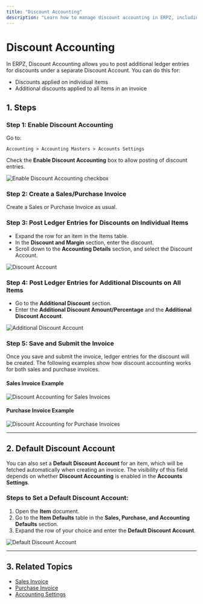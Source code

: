 ```yaml
---
title: "Discount Accounting"
description: "Learn how to manage discount accounting in ERPZ, including applying discounts to individual items and invoices."
---
```


# Discount Accounting

In ERPZ, Discount Accounting allows you to post additional ledger entries for discounts under a separate Discount Account. You can do this for:

- Discounts applied on individual items
- Additional discounts applied to all items in an invoice

## 1. Steps

### Step 1: Enable Discount Accounting

Go to:

`Accounting > Accounting Masters > Accounts Settings`

Check the **Enable Discount Accounting** box to allow posting of discount entries.

![Enable Discount Accounting checkbox]()

### Step 2: Create a Sales/Purchase Invoice

Create a Sales or Purchase Invoice as usual.

### Step 3: Post Ledger Entries for Discounts on Individual Items

- Expand the row for an item in the Items table.
- In the **Discount and Margin** section, enter the discount.
- Scroll down to the **Accounting Details** section, and select the Discount Account.

![Discount Account]()

### Step 4: Post Ledger Entries for Additional Discounts on All Items

- Go to the **Additional Discount** section.
- Enter the **Additional Discount Amount/Percentage** and the **Additional Discount Account**.

![Additional Discount Account]()

### Step 5: Save and Submit the Invoice

Once you save and submit the invoice, ledger entries for the discount will be created. The following examples show how discount accounting works for both sales and purchase invoices.

#### Sales Invoice Example

![Discount Accounting for Sales Invoices]()

#### Purchase Invoice Example

![Discount Accounting for Purchase Invoices]()

---

## 2. Default Discount Account

You can also set a **Default Discount Account** for an item, which will be fetched automatically when creating an invoice. The visibility of this field depends on whether **Discount Accounting** is enabled in the **Accounts Settings**.

### Steps to Set a Default Discount Account:

1. Open the **Item** document.
2. Go to the **Item Defaults** table in the **Sales, Purchase, and Accounting Defaults** section.
3. Expand the row of your choice and enter the **Default Discount Account**.

![Default Discount Account]()

---

## 3. Related Topics

- [Sales Invoice]()
- [Purchase Invoice]()
- [Accounting Settings]()
